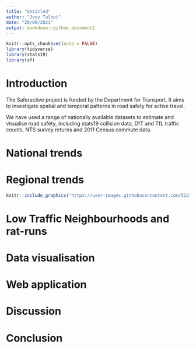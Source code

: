 ```yaml
---
title: "Untitled"
author: "Joey Talbot"
date: "20/08/2021"
output: bookdown::github_document2
---
```


```r
knitr::opts_chunk$set(echo = FALSE)
library(tidyverse)
library(stats19)
library(sf)
```

# Introduction

The Saferactive project is funded by the Department for Transport. 
It aims to investigate spatial and temporal patterns in road safety for active travel. 

We have used a range of nationally available datasets to estimate and visualise road safety, including stats19 collision data, DfT and TfL traffic counts, NTS survey returns and 2011 Census commute data.  


# National trends

# Regional trends

```r
knitr::include_graphics("https://user-images.githubusercontent.com/52210872/130223840-b976303f-aa59-48ad-9987-57c9947bf3cd.png")
```



# Low Traffic Neighbourhoods and rat-runs

# Data visualisation

# Web application

# Discussion

# Conclusion


